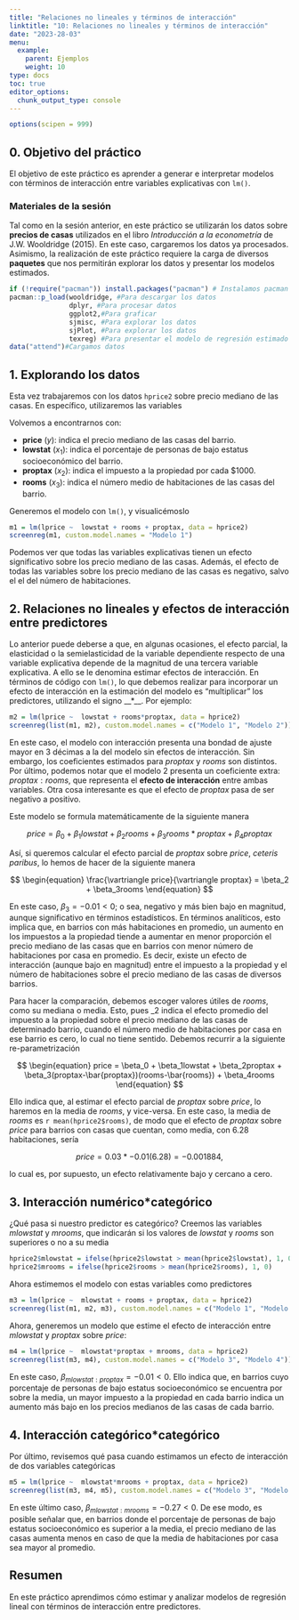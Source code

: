 ```yaml
---
title: "Relaciones no lineales y términos de interacción"
linktitle: "10: Relaciones no lineales y términos de interacción"
date: "2023-28-03"
menu:
  example:
    parent: Ejemplos
    weight: 10
type: docs
toc: true
editor_options: 
  chunk_output_type: console
---
```

```r
options(scipen = 999)
```

## 0. Objetivo del práctico

El objetivo de este práctico es aprender a generar e interpretar modelos con términos de interacción entre variables explicativas con `lm()`. 

### Materiales de la sesión 

Tal como en la sesión anterior, en este práctico se utilizarán los datos sobre **precios de casas** utilizados en el libro *Introducción a la econometría* de J.W. Wooldridge (2015). En este caso, cargaremos los datos ya procesados. Asimismo, la realización de este práctico requiere la carga de diversos **paquetes** que nos permitirán explorar los datos y presentar los modelos estimados.

```r
if (!require("pacman")) install.packages("pacman") # Instalamos pacman en caso de necesitarlo
pacman::p_load(wooldridge, #Para descargar los datos
               dplyr, #Para procesar datos
               ggplot2,#Para graficar
               sjmisc, #Para explorar los datos
               sjPlot, #Para explorar los datos
               texreg) #Para presentar el modelo de regresión estimado
data("attend")#Cargamos datos
```

## 1. Explorando los datos

Esta vez trabajaremos con los datos `hprice2` sobre precio mediano de las casas. En específico, utilizaremos las variables

Volvemos a encontrarnos con: 

- **price** ($y$): indica el precio mediano de las casas del barrio.
- **lowstat** ($x_1$): indica el porcentaje de personas de bajo estatus socioeconómico del barrio. 
- **proptax** ($x_2$): indica el impuesto a la propiedad por cada $1000. 
- **rooms** ($x_3$): indica el número medio de habitaciones de las casas del barrio. 


Generemos el modelo con `lm()`, y visualicémoslo

```r
m1 = lm(lprice ~  lowstat + rooms + proptax, data = hprice2)
screenreg(m1, custom.model.names = "Modelo 1")
```

Podemos ver que todas las variables explicativas tienen un efecto significativo sobre los precio mediano de las casas. Además, el efecto de todas las variables sobre los precio mediano de las casas es negativo, salvo el el del número de habitaciones. 

## 2. Relaciones no lineales y efectos de interacción entre predictores

Lo anterior puede deberse a que, en algunas ocasiones, el efecto parcial, la elasticidad o la semielasticidad de la variable dependiente respecto de una variable explicativa depende de la magnitud de una tercera variable explicativa. A ello se le denomina estimar efectos de interacción. En términos de código con `lm()`, lo que debemos realizar para incorporar un efecto de interacción en la estimación del modelo es "multiplicar" los predictores, utilizando el signo __*__. Por ejemplo: 

```r
m2 = lm(lprice ~  lowstat + rooms*proptax, data = hprice2)
screenreg(list(m1, m2), custom.model.names = c("Modelo 1", "Modelo 2"))
```

En este caso, el modelo con interacción presenta una bondad de ajuste mayor en 3 décimas a la del modelo sin efectos de interacción. Sin embargo, los coeficientes estimados para $proptax$ y $rooms$ son distintos. Por último, podemos notar que el modelo 2 presenta un coeficiente extra: $proptax:rooms$, que representa el **efecto de interacción** entre ambas variables. Otra cosa interesante es que el efecto de $proptax$ pasa de ser negativo a positivo. 

Este modelo se formula matemáticamente de la siguiente manera

$$
\begin{equation}
price = \beta_0 + \beta_1lowstat + \beta_2rooms + \beta_3rooms*proptax + \beta_4proptax
\end{equation}
$$

Así, si queremos calcular el efecto parcial de $proptax$ sobre $price$, *ceteris paribus*, lo hemos de hacer de la siguiente manera

$$
\begin{equation}
\frac{\vartriangle price}{\vartriangle proptax} = \beta_2 + \beta_3rooms
\end{equation}
$$

En este caso, $\beta_3=-0.01<0$; o sea, negativo y más bien bajo en magnitud, aunque significativo en términos estadísticos. En términos analíticos, esto implica que, en barrios con más habitaciones en promedio, un aumento en los impuestos a la propiedad tiende a aumentar en menor proporción el precio mediano de las casas que en barrios con menor número de habitaciones por casa en promedio. Es decir, existe un efecto de interacción (aunque bajo en magnitud) entre el impuesto a la propiedad y el número de habitaciones sobre el precio mediano de las casas de diversos barrios. 

Para hacer la comparación, debemos escoger valores útiles de $rooms$, como su mediana o media. Esto, pues \beta_2 indica el efecto promedio del impuesto a la propiedad sobre el precio mediano de las casas de determinado barrio, cuando el número medio de habitaciones por casa en ese barrio es cero, lo cual no tiene sentido. Debemos recurrir a la siguiente re-parametrización 

$$
\begin{equation}
price = \beta_0 + \beta_1lowstat + \beta_2proptax + \beta_3(proptax-\bar{proptax})(rooms-\bar{rooms}) + \beta_4rooms
\end{equation}
$$

Ello indica que, al estimar el efecto parcial de $proptax$ sobre $price$, lo haremos en la media de $rooms$, y vice-versa. En este caso, la media de $rooms$ es `r mean(hprice2$rooms)`, de modo que el efecto de $proptax$ sobre $price$ para barrios con casas que cuentan, como media, con 6.28 habitaciones, sería

$$
\begin{equation}
price = 0.03*-0.01(6.28) = -0.001884,
\end{equation}
$$

lo cual es, por supuesto, un efecto relativamente bajo y cercano a cero. 

## 3. Interacción numérico*categórico

¿Qué pasa si nuestro predictor es categórico? Creemos las variables $mlowstat$ y $mrooms$, que indicarán si los valores de $lowstat$ y $rooms$ son superiores o no a su media

```r
hprice2$mlowstat = ifelse(hprice2$lowstat > mean(hprice2$lowstat), 1, 0)
hprice2$mrooms = ifelse(hprice2$rooms > mean(hprice2$rooms), 1, 0)
```

Ahora estimemos el modelo con estas variables como predictores

```r
m3 = lm(lprice ~  mlowstat + rooms + proptax, data = hprice2)
screenreg(list(m1, m2, m3), custom.model.names = c("Modelo 1", "Modelo 2", "Modelo 3"))
```

Ahora, generemos un modelo que estime el efecto de interacción entre $mlowstat$ y $proptax$ sobre $price$: 

```r
m4 = lm(lprice ~  mlowstat*proptax + mrooms, data = hprice2)
screenreg(list(m3, m4), custom.model.names = c("Modelo 3", "Modelo 4"))
```

En este caso, $\beta_{mlowstat:proptax} = -0.01 < 0$. Ello indica que, en barrios cuyo porcentaje de personas de bajo estatus socioeconómico se encuentra por sobre la media, un mayor impuesto a la propiedad en cada barrio indica un aumento más bajo en los precios medianos de las casas de cada barrio.  

## 4. Interacción categórico*categórico

Por último, revisemos qué pasa cuando estimamos un efecto de interacción de dos variables categóricas

```r
m5 = lm(lprice ~  mlowstat*mrooms + proptax, data = hprice2)
screenreg(list(m3, m4, m5), custom.model.names = c("Modelo 3", "Modelo 4", "Modelo 5"))
```

En este último caso, $\beta_{mlowstat:mrooms} = -0.27 < 0$. De ese modo, es posible señalar que, en barrios donde el porcentaje de personas de bajo estatus socioeconómico es superior a la media, el precio mediano de las casas aumenta menos en caso de que la media de habitaciones por casa sea mayor al promedio. 

## Resumen

En este práctico aprendimos cómo estimar y analizar modelos de regresión lineal con términos de interacción entre predictores. 